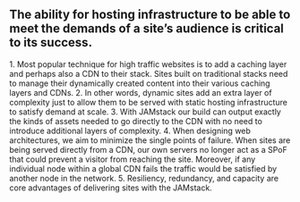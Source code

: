 
## The ability for hosting infrastructure to be able to meet the demands of a site’s audience is critical to its success.

<Notes>
  1. Most popular technique for high traffic websites is to add
  a caching layer and perhaps also a CDN to their stack.
  Sites built on traditional stacks need to manage their dynamically
  created content into their various caching layers and CDNs. 2. In
  other words, dynamic sites add an extra layer of complexity just
  to allow them to be served with static hosting infrastructure to 
  satisfy demand at scale. 3. With JAMstack our build can
  output exactly the kinds of assets needed to go directly to the CDN
  with no need to introduce additional layers of complexity. 
  4. When designing web architectures, we aim to minimize the single
  points of failure. When sites are being served directly from
  a CDN, our own servers no longer act as a SPoF that could prevent a
  visitor from reaching the site. Moreover, if any individual node
  within a global CDN fails the traffic would be satisfied by
  another node in the network. 5. Resiliency, redundancy, and capacity
  are core advantages of delivering sites with the JAMstack.
</Notes>

